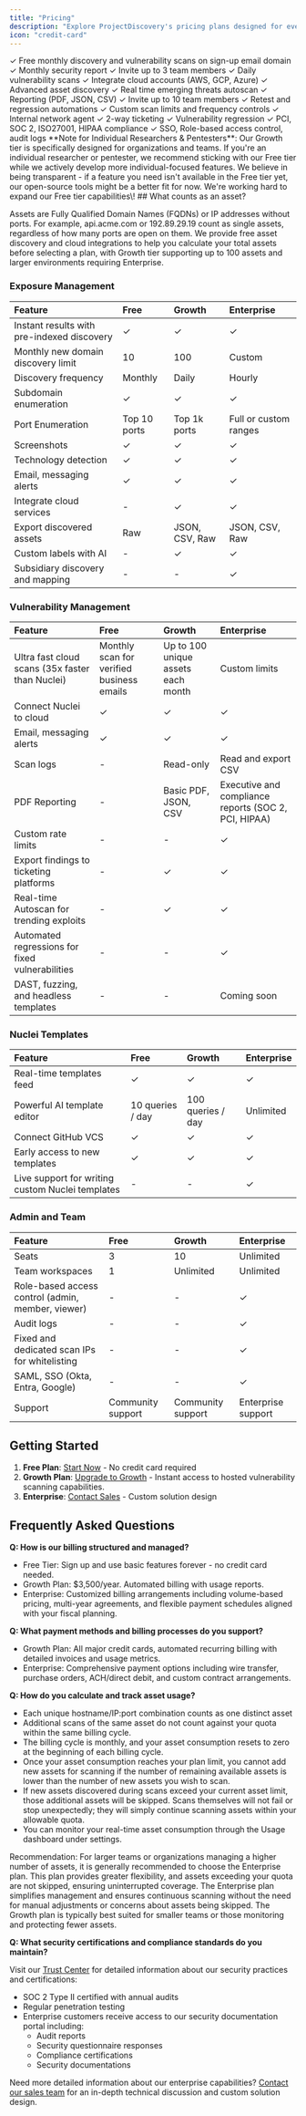 ```yaml
---
title: "Pricing"
description: "Explore ProjectDiscovery's pricing plans designed for every security team"
icon: "credit-card"
---
```


<CardGroup cols={3}>
  <Card title="Free" icon="star">
    ✓ Free monthly discovery and vulnerability scans on sign-up email domain
    ✓ Monthly security report
    ✓ Invite up to 3 team members
  </Card>
  <Card title="Growth" icon="rocket">
    ✓ Daily vulnerability scans
    ✓ Integrate cloud accounts (AWS, GCP, Azure)
    ✓ Advanced asset discovery
    ✓ Real time emerging threats autoscan
    ✓ Reporting (PDF, JSON, CSV)
    ✓ Invite up to 10 team members
  </Card>
  <Card title="Enterprise" icon="building">
    ✓ Retest and regression automations
    ✓ Custom scan limits and frequency controls
    ✓ Internal network agent
    ✓ 2-way ticketing
    ✓ Vulnerability regression
    ✓ PCI, SOC 2, ISO27001, HIPAA compliance
    ✓ SSO, Role-based access control, audit logs
  </Card>
</CardGroup>

<Info>
  **Note for Individual Researchers & Pentesters**:
  Our Growth tier is specifically designed for organizations and teams. If you're an individual researcher or pentester, we recommend sticking with our Free tier while we actively develop more individual-focused features. We believe in being transparent - if a feature you need isn't available in the Free tier yet, our open-source tools might be a better fit for now. We're working hard to expand our Free tier capabilities\!
</Info>
## What counts as an asset?

Assets are Fully Qualified Domain Names (FQDNs) or IP addresses without ports. For example, api.acme.com or 192.89.29.19 count as single assets, regardless of how many ports are open on them. We provide free asset discovery and cloud integrations to help you calculate your total assets before selecting a plan, with Growth tier supporting up to 100 assets and larger environments requiring Enterprise.


### Exposure Management

| Feature                                    | Free         | Growth            | Enterprise            |
| :----------------------------------------- | :----------- | :------------- | :-------------------- |
| Instant results with pre-indexed discovery | ✓            | ✓              | ✓                     |
| Monthly new domain discovery limit         | 10           | 100            | Custom                |
| Discovery frequency                        | Monthly       | Daily          | Hourly                |
| Subdomain enumeration                      | ✓            | ✓              | ✓                     |
| Port Enumeration                           | Top 10 ports | Top 1k ports   | Full or custom ranges |
| Screenshots                                | ✓            | ✓              | ✓                     |
| Technology detection                       | ✓            | ✓              | ✓                     |
| Email, messaging alerts                    | ✓            | ✓              | ✓                     |
| Integrate cloud services                   | -            | ✓              | ✓                     |
| Export discovered assets                   | Raw          | JSON, CSV, Raw | JSON, CSV, Raw        |
| Custom labels with AI                      | -            | ✓              | ✓                     |
| Subsidiary discovery and mapping           | -            | -              | ✓                     |

### Vulnerability Management

| Feature                                         | Free                                      | Growth                                  | Enterprise                                           |
| :---------------------------------------------- | :---------------------------------------- | :----------------------------------- | :--------------------------------------------------- |
| Ultra fast cloud scans (35x faster than Nuclei) | Monthly scan for verified business emails | Up to 100 unique assets each month | Custom limits                                        |
| Connect Nuclei to cloud                         | ✓                                         | ✓                                    | ✓                                                    |
| Email, messaging alerts                         | ✓                                         | ✓                                    | ✓                                                    |
| Scan logs                                       | -                                         | Read-only                            | Read and export CSV                                  |
| PDF Reporting                                   | -                                         | Basic PDF, JSON, CSV                 | Executive and compliance reports (SOC 2, PCI, HIPAA) |
| Custom rate limits                              | -                                         | -                                    | ✓                                                    |
| Export findings to ticketing platforms          | -                                         | ✓                                    | ✓                                                    |
| Real-time Autoscan for trending exploits        | -              | ✓                                    | ✓                            |
| Automated regressions for fixed vulnerabilities | -                                         | -                                    | ✓                                                    |
| DAST, fuzzing, and headless templates           | -                                         | -                                    | Coming soon                                          |

### Nuclei Templates

| Feature                                          | Free             | Growth               | Enterprise |
| :----------------------------------------------- | :--------------- | :---------------- | :--------- |
| Real-time templates feed                         | ✓                | ✓                 | ✓          |
| Powerful AI template editor                      | 10 queries / day | 100 queries / day | Unlimited  |
| Connect GitHub VCS                               | ✓                | ✓                 | ✓          |
| Early access to new templates                    | ✓                | ✓                 | ✓          |
| Live support for writing custom Nuclei templates | -                | -                 | ✓          |

### Admin and Team

| Feature                                           | Free                                     | Growth               | Enterprise         |
| :------------------------------------------------ | :--------------------------------------- | :---------------- | :----------------- |
| Seats                                             | 3 | 10                | Unlimited          |
| Team workspaces                                   | 1 | Unlimited | Unlimited          |
| Role-based access control (admin, member, viewer) | -                                        | -                 | ✓                  |
| Audit logs                                        | -                                        | -                 | ✓                  |
| Fixed and dedicated scan IPs for whitelisting     | -                                        | -                 | ✓                  |
| SAML, SSO (Okta, Entra, Google)                   | -                                        | -                 | ✓                  |
| Support                                           | Community support                        | Community support | Enterprise support |

## Getting Started

1. **Free Plan**: [Start Now](https://cloud.projectdiscovery.io) - No credit card required
2. **Growth Plan**: [Upgrade to Growth](https://cloud.projectdiscovery.io/billing) - Instant access to hosted vulnerability scanning capabilities.
3. **Enterprise**: [Contact Sales](https://projectdiscovery.io/request-demo) - Custom solution design

## Frequently Asked Questions

**Q: How is our billing structured and managed?**

- Free Tier: Sign up and use basic features forever - no credit card needed.
- Growth Plan: \$3,500/year. Automated billing with usage reports.
- Enterprise: Customized billing arrangements including volume-based pricing, multi-year agreements, and flexible payment schedules aligned with your fiscal planning.

**Q: What payment methods and billing processes do you support?**

- Growth Plan: All major credit cards, automated recurring billing with detailed invoices and usage metrics.
- Enterprise: Comprehensive payment options including wire transfer, purchase orders, ACH/direct debit, and custom contract arrangements.

**Q: How do you calculate and track asset usage?**

- Each unique hostname/IP:port combination counts as one distinct asset
- Additional scans of the same asset do not count against your quota within the same billing cycle.
- The billing cycle is monthly, and your asset consumption resets to zero at the beginning of each billing cycle.
- Once your asset consumption reaches your plan limit, you cannot add new assets for scanning if the number of remaining available assets is lower than the number of new assets you wish to scan.
- If new assets discovered during scans exceed your current asset limit, those additional assets will be skipped. Scans themselves will not fail or stop unexpectedly; they will simply continue scanning assets within your allowable quota.
- You can monitor your real-time asset consumption through the Usage dashboard under settings.

<Info>
  Recommendation:
  For larger teams or organizations managing a higher number of assets, it is generally recommended to choose the Enterprise plan. This plan provides greater flexibility, and assets exceeding your quota are not skipped, ensuring uninterrupted coverage. The Enterprise plan simplifies management and ensures continuous scanning without the need for manual adjustments or concerns about assets being skipped. The Growth plan is typically best suited for smaller teams or those monitoring and protecting fewer assets.
</Info>

**Q: What security certifications and compliance standards do you maintain?**

Visit our [Trust Center](https://security.projectdiscovery.io/) for detailed information about our security practices and certifications:

- SOC 2 Type II certified with annual audits
- Regular penetration testing
- Enterprise customers receive access to our security documentation portal including:
  - Audit reports
  - Security questionnaire responses
  - Compliance certifications
  - Security documentations

Need more detailed information about our enterprise capabilities? [Contact our sales team](https://projectdiscovery.io/request-demo) for an in-depth technical discussion and custom solution design.